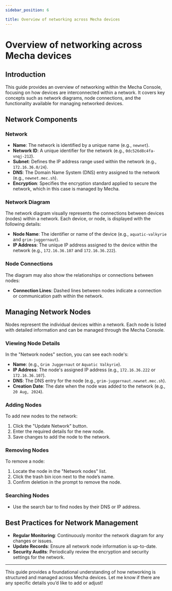 ```yaml
---
sidebar_position: 6

title: Overview of networking across Mecha devices
---
```


# Overview of networking across Mecha devices

## Introduction

This guide provides an overview of networking within the Mecha Console, focusing on how devices are interconnected within a network. It covers key concepts such as network diagrams, node connections, and the functionality available for managing networked devices.

## Network Components

### Network

- **Name**: The network is identified by a unique name (e.g., `newnet`).
- **Network ID**: A unique identifier for the network (e.g., `0dc526d8c4fa-vnqj-212`).
- **Subnet**: Defines the IP address range used within the network (e.g., `172.16.36.0/24`).
- **DNS**: The Domain Name System (DNS) entry assigned to the network (e.g., `newnet.mec.sh`).
- **Encryption**: Specifies the encryption standard applied to secure the network, which in this case is managed by Mecha.

### Network Diagram

The network diagram visually represents the connections between devices (nodes) within a network. Each device, or node, is displayed with the following details:

- **Node Name**: The identifier or name of the device (e.g., `aquatic-valkyrie` and `grim-juggernaut`).
- **IP Address**: The unique IP address assigned to the device within the network (e.g., `172.16.36.107` and `172.16.36.222`).

### Node Connections

The diagram may also show the relationships or connections between nodes:

- **Connection Lines**: Dashed lines between nodes indicate a connection or communication path within the network.

## Managing Network Nodes

Nodes represent the individual devices within a network. Each node is listed with detailed information and can be managed through the Mecha Console.

### Viewing Node Details

In the "Network nodes" section, you can see each node's:

- **Name**: (e.g., `Grim Juggernaut` or `Aquatic Valkyrie`).
- **IP Address**: The node's assigned IP address (e.g., `172.16.36.222` or `172.16.36.107`).
- **DNS**: The DNS entry for the node (e.g., `grim-juggernaut.newnet.mec.sh`).
- **Creation Date**: The date when the node was added to the network (e.g., `20 Aug, 2024`).

### Adding Nodes

To add new nodes to the network:

1. Click the "Update Network" button.
2. Enter the required details for the new node.
3. Save changes to add the node to the network.

### Removing Nodes

To remove a node:

1. Locate the node in the "Network nodes" list.
2. Click the trash bin icon next to the node’s name.
3. Confirm deletion in the prompt to remove the node.

### Searching Nodes

- Use the search bar to find nodes by their DNS or IP address.

## Best Practices for Network Management

- **Regular Monitoring**: Continuously monitor the network diagram for any changes or issues.
- **Update Records**: Ensure all network node information is up-to-date.
- **Security Audits**: Periodically review the encryption and security settings for the network.

---

This guide provides a foundational understanding of how networking is structured and managed across Mecha devices. Let me know if there are any specific details you’d like to add or adjust!